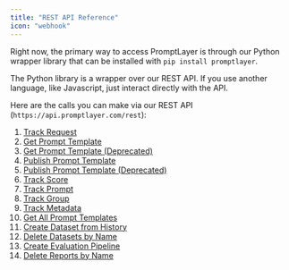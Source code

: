 ```yaml
---
title: "REST API Reference"
icon: "webhook"
---
```


Right now, the primary way to access PromptLayer is through our Python wrapper library that can be installed with `pip install promptlayer`.

The Python library is a wrapper over our REST API. If you use another language, like Javascript, just interact directly with the API.

Here are the calls you can make via our REST API (`https://api.promptlayer.com/rest`):

1. [Track Request](/reference/track-request)
2. [Get Prompt Template](/reference/templates-get)
3. [Get Prompt Template (Deprecated)](/reference/get-prompt-template)
4. [Publish Prompt Template](/reference/templates-publish)
5. [Publish Prompt Template (Deprecated)](/reference/publish-prompt-template)
6. [Track Score](/reference/track-score)
7. [Track Prompt](/reference/track-prompt)
8. [Track Group](/reference/track-group)
9. [Track Metadata](/reference/track-metadata)
10. [Get All Prompt Templates](/reference/get-prompts)
11. [Create Dataset from History](/reference/dataset-from-filter-params)
12. [Delete Datasets by Name](/reference/delete-datasets-by-name)  
13. [Create Evaluation Pipeline](/reference/create-reports)
14. [Delete Reports by Name](/reference/delete-reports-by-name)